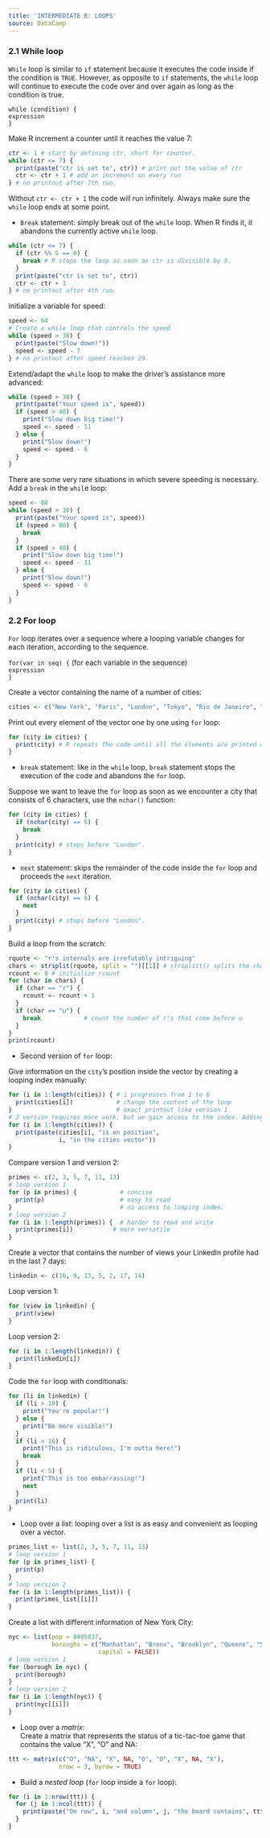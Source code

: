 ```yaml
---
title: 'INTERMEDIATE R: LOOPS'
source: DataCamp
---
```


### 2.1 While loop 

`While` loop is similar to `if` statement because it executes the code inside if the condition is `TRUE`. However, as opposite to `if` statements, the `while` loop will continue to execute the code over and over again as long as the condition is true.

`while (condition) {`  
  `expression`  
`}`  

Make R increment a counter until it reaches the value 7:
```r
ctr <- 1 # start by defining ctr, short for counter.
while (ctr <= 7) {   
  print(paste("ctr is set to", ctr)) # print out the value of ctr
  ctr <- ctr + 1 # add an increment on every run
} # no printout after 7th run.
```
Without `ctr <- ctr + 1` the code will run infinitely. Always make sure the `while` loop ends at some point.

-    `Break` statement: simply break out of the `while` loop. When R finds it, it abandons the currently active `while` loop.
```r
while (ctr <= 7) {
  if (ctr %% 5 == 0) {
    break # R stops the loop as soon as ctr is divisible by 5.
  }
  print(paste("ctr is set to", ctr))
  ctr <- ctr + 1
} # no printout after 4th run.
```
Initialize a variable for speed:
```r
speed <- 64
# Create a while loop that controls the speed
while (speed > 30) {
  print(paste("Slow down!"))
  speed <- speed - 7
} # no printout after speed reaches 29.
```
Extend/adapt the `while` loop to make the driver's assistance more advanced:
```r
while (speed > 30) {
  print(paste("Your speed is", speed))
  if (speed > 40) {
    print("Slow down big time!")
    speed <- speed - 11
  } else {
    print("Slow down!")
    speed <- speed - 6
  }
}
```
There are some very rare situations in which severe speeding is necessary. Add a `break` in the `whil`e loop:
```r
speed <- 88
while (speed > 30) {
  print(paste("Your speed is", speed))
  if (speed > 80) {
    break
  }
  if (speed > 48) {
    print("Slow down big time!")
    speed <- speed - 11
  } else {
    print("Slow down!")
    speed <- speed - 6
  }
}
```

### 2.2 For loop

`For` loop iterates over a sequence where a looping variable changes for each iteration, according to the sequence.

`for(var in seq) {` (for each variable in the sequence)  
  `expression`  
`}`

Create a vector containing the name of a number of cities:
```r
cities <- c("New York", "Paris", "London", "Tokyo", "Rio de Janeiro", "Cape Town")
```
Print out every element of the vector one by one using `for` loop:
```r
for (city in cities) {
  print(city) # R repeats the code until all the elements are printed out. 
}
```

-    `break` statement: like in the `while` loop, `break` statement stops the execution of the code and abandons the `for` loop.

Suppose we want to leave the `for` loop as soon as we encounter a city that consists of 6 characters, use the `nchar()` function:
```r
for (city in cities) {
  if (nchar(city) == 6) {
    break
  }
  print(city) # stops before "London".
}
```

-    `next` statement: skips the remainder of the code inside the `for` loop and proceeds the `next` iteration.
```r
for (city in cities) {
  if (nchar(city) == 6) {
    next
  }
  print(city) # stops before "London".
}
```
Build a loop from the scratch:
```r
rquote <- "r's internals are irrefutably intriguing"
chars <- strsplit(rquote, split = "")[[1]] # strsplitt() splits the characters in the quote in separate letters.
rcount <- 0 # initialize rcount
for (char in chars) {
  if (char == "r") {
    rcount <- rcount + 1  
  }   
  if (char == "u") {
    break            # count the number of r's that come before u
  } 
}
print(rcount)
```

-    Second version of `for` loop:

Give information on the `city`'s position inside the vector by creating a looping index manually:
```r
for (i in 1:length(cities)) { # i progresses from 1 to 6
  print(cities[i])            # change the content of the loop
}                             # exact printout like version 1
# 2 version requires more work, but we gain access to the index. Adding more information is easier now
for (i in 1:length(cities)) {
  print(paste(cities[i], "is on position", 
              i, "in the cities vector"))
}
```
Compare version 1 and version 2:
```r
primes <- c(2, 3, 5, 7, 11, 13)
# loop version 1
for (p in primes) {            # concise
  print(p)                     # easy to read
}                              # no access to looping index.
# loop version 2
for (i in 1:length(primes)) {  # harder to read and write
  print(primes[i])           # more versatile
}
```
Create a vector that contains the number of views your LinkedIn profile had in the last 7 days:
```r
linkedin <- c(16, 9, 13, 5, 2, 17, 14)
```
Loop version 1:
```r
for (view in linkedin) {
  print(view)
}
```
Loop version 2:
```r
for (i in 1:length(linkedin)) {
  print(linkedin[i])
}
```
Code the `for` loop with conditionals:
```r
for (li in linkedin) {
  if (li > 10) {
    print("You're popular!")
  } else {
    print("Be more visible!")
  } 
  if (li > 16) {
    print("This is ridiculous, I'm outta here!")
    break
  }
  if (li < 5) {
    print("This is too embarrassing!")
    next
  }
  print(li)
}
```

-    Loop over a *list*: looping over a list is as easy and convenient as looping over a vector. 
```r
primes_list <- list(2, 3, 5, 7, 11, 13)
# loop version 1
for (p in primes_list) {
  print(p)
}
# loop version 2
for (i in 1:length(primes_list)) {
  print(primes_list[[i]])
}
```
Create a list with different information of New York City:
```r
nyc <- list(pop = 8405837, 
            boroughs = c("Manhattan", "Bronx", "Brooklyn", "Queens", "Staten Island", 
                         capital = FALSE))
# loop version 1
for (borough in nyc) {
  print(borough)
}
# loop version 2
for (i in 1:length(nyc)) {
  print(nyc[[i]])
}
```
-    Loop over a *matrix*:  
Create a matrix that represents the status of a tic-tac-toe game that contains the value "X", "O" and NA:
```r
ttt <- matrix(c("O", "NA", "X", NA, "O", "O", "X", NA, "X"), 
              nrow = 3, byrow = TRUE)
```
-    Build a *nested loop* (`for` loop inside a `for` loop):
```r
for (i in 1:nrow(ttt)) {
  for (j in 1:ncol(ttt)) {
    print(paste("On row", i, "and column", j, "the board contains", ttt[i,j]))
  }
}
```